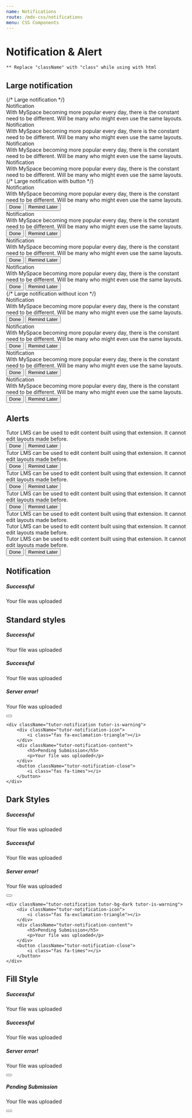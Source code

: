 ```yaml
---
name: Notifications
route: /mdx-css/notifications
menu: CSS Components
---
```



# Notification & Alert

```** Replace "className" with "class" while using with html```

## Large notification

<Playground>
    <div className="tutor-notification-grid">
        {/* Large notification */}
        <div class="tutor-large-notification tutor-large-notification-primary">
            <div class="tutor-large-notification-icon">
                <span class="tutor-icon-48 tutor-icon circle-outline-info-filled tutor-mr-10"></span>
            </div>
            <div class="tutor-large-notification-content tutor-ml-5">
                <div class="tutor-large-notification-title tutor-text-bold-h6 tutor-mt-10">Notification</div>
                <div class="tutor-text-regular-caption tutor-mt-8">
                    With MySpace becoming more popular every day, there is the constant need to be different. Will be many who might even use the same layouts.
                </div>
            </div>
            <span class="tutor-noti-close tutor-icon-32 tutor-color-black-40 tutor-icon cross-filled"></span>
        </div>
        <div class="tutor-large-notification tutor-large-notification-success">
            <div class="tutor-large-notification-icon">
                <span class="tutor-icon-48 tutor-icon circle-outline-info-filled tutor-mr-10"></span>
            </div>
            <div class="tutor-large-notification-content tutor-ml-5">
                <div class="tutor-large-notification-title tutor-text-bold-h6 tutor-mt-10">Notification</div>
                <div class="tutor-text-regular-caption tutor-mt-8">
                    With MySpace becoming more popular every day, there is the constant need to be different. Will be many who might even use the same layouts.
                </div>
            </div>
            <span class="tutor-noti-close tutor-icon-32 tutor-color-black-40 tutor-icon cross-filled"></span>
        </div>
        <div class="tutor-large-notification tutor-large-notification-warning">
            <div class="tutor-large-notification-icon">
                <span class="tutor-icon-48 tutor-icon circle-outline-info-filled tutor-mr-10"></span>
            </div>
            <div class="tutor-large-notification-content tutor-ml-5">
                <div class="tutor-large-notification-title tutor-text-bold-h6 tutor-mt-10">Notification</div>
                <div class="tutor-text-regular-caption tutor-mt-8">
                    With MySpace becoming more popular every day, there is the constant need to be different. Will be many who might even use the same layouts.
                </div>
            </div>
            <span class="tutor-noti-close tutor-icon-32 tutor-color-black-40 tutor-icon cross-filled"></span>
        </div>
        <div class="tutor-large-notification tutor-large-notification-danger">
            <div class="tutor-large-notification-icon">
                <span class="tutor-icon-48 tutor-icon circle-outline-info-filled tutor-mr-10"></span>
            </div>
            <div class="tutor-large-notification-content tutor-ml-5">
                <div class="tutor-large-notification-title tutor-text-bold-h6 tutor-mt-10">Notification</div>
                <div class="tutor-text-regular-caption tutor-mt-8">
                    With MySpace becoming more popular every day, there is the constant need to be different. Will be many who might even use the same layouts.
                </div>
            </div>
            <span class="tutor-noti-close tutor-icon-32 tutor-color-black-40 tutor-icon cross-filled"></span>
        </div>
        {/* Large notification with button */}
        <div class="tutor-large-notification tutor-large-notification-primary">
            <div class="tutor-large-notification-icon">
                <span class="tutor-icon-48 tutor-icon circle-outline-info-filled tutor-mr-10"></span>
            </div>
            <div class="tutor-large-notification-content tutor-ml-5">
                <div class="tutor-large-notification-title tutor-text-bold-h6 tutor-mt-10">Notification</div>
                <div class="tutor-text-regular-caption tutor-mt-8">
                    With MySpace becoming more popular every day, there is the constant need to be different. Will be many who might even use the same layouts.
                </div>
                <div class="tutor-alert-btns tutor-large-notification-btns tutor-mt-24">
                    <button class="tutor-btn tutor-btn-secondary tutor-btn-sm tutor-no-hover">Done</button>
                    <button class="tutor-btn tutor-btn-disable-outline tutor-no-hover tutor-btn-sm">Remind Later</button>
                </div>
            </div>
            <span class="tutor-noti-close tutor-icon-32 tutor-color-black-40 tutor-icon cross-filled"></span>
        </div>
        <div class="tutor-large-notification tutor-large-notification-success">
            <div class="tutor-large-notification-icon">
                <span class="tutor-icon-48 tutor-icon circle-outline-info-filled tutor-mr-10"></span>
            </div>
            <div class="tutor-large-notification-content tutor-ml-5">
                <div class="tutor-large-notification-title tutor-text-bold-h6 tutor-mt-10">Notification</div>
                <div class="tutor-text-regular-caption tutor-mt-8">
                    With MySpace becoming more popular every day, there is the constant need to be different. Will be many who might even use the same layouts.
                </div>
                <div class="tutor-alert-btns tutor-large-notification-btns tutor-mt-24">
                    <button class="tutor-btn tutor-btn-secondary tutor-btn-sm tutor-no-hover">Done</button>
                    <button class="tutor-btn tutor-btn-disable-outline tutor-no-hover tutor-btn-sm">Remind Later</button>
                </div>
            </div>
            <span class="tutor-noti-close tutor-icon-32 tutor-color-black-40 tutor-icon cross-filled"></span>
        </div>
        <div class="tutor-large-notification tutor-large-notification-warning">
            <div class="tutor-large-notification-icon">
                <span class="tutor-icon-48 tutor-icon circle-outline-info-filled tutor-mr-10"></span>
            </div>
            <div class="tutor-large-notification-content tutor-ml-5">
                <div class="tutor-large-notification-title tutor-text-bold-h6 tutor-mt-10">Notification</div>
                <div class="tutor-text-regular-caption tutor-mt-8">
                    With MySpace becoming more popular every day, there is the constant need to be different. Will be many who might even use the same layouts.
                </div>
                <div class="tutor-alert-btns tutor-large-notification-btns tutor-mt-24">
                    <button class="tutor-btn tutor-btn-secondary tutor-btn-sm tutor-no-hover">Done</button>
                    <button class="tutor-btn tutor-btn-disable-outline tutor-no-hover tutor-btn-sm">Remind Later</button>
                </div>
            </div>
            <span class="tutor-noti-close tutor-icon-32 tutor-color-black-40 tutor-icon cross-filled"></span>
        </div>
        <div class="tutor-large-notification tutor-large-notification-danger">
            <div class="tutor-large-notification-icon">
                <span class="tutor-icon-48 tutor-icon circle-outline-info-filled tutor-mr-10"></span>
            </div>
            <div class="tutor-large-notification-content tutor-ml-5">
                <div class="tutor-large-notification-title tutor-text-bold-h6 tutor-mt-10">Notification</div>
                <div class="tutor-text-regular-caption tutor-mt-8">
                    With MySpace becoming more popular every day, there is the constant need to be different. Will be many who might even use the same layouts.
                </div>
                <div class="tutor-alert-btns tutor-large-notification-btns tutor-mt-24">
                    <button class="tutor-btn tutor-btn-secondary tutor-btn-sm tutor-no-hover">Done</button>
                    <button class="tutor-btn tutor-btn-disable-outline tutor-no-hover tutor-btn-sm">Remind Later</button>
                </div>
            </div>
            <span class="tutor-noti-close tutor-icon-32 tutor-color-black-40 tutor-icon cross-filled"></span>
        </div>
        {/* Large notification without icon */}
        <div class="tutor-large-notification tutor-large-notification-primary">
            <div class="tutor-large-notification-content tutor-ml-5">
                <div class="tutor-large-notification-title tutor-text-bold-h6 tutor-mt-10">Notification</div>
                <div class="tutor-text-regular-caption tutor-mt-8">
                    With MySpace becoming more popular every day, there is the constant need to be different. Will be many who might even use the same layouts.
                </div>
                <div class="tutor-alert-btns tutor-large-notification-btns tutor-mt-24">
                    <button class="tutor-btn tutor-btn-secondary tutor-btn-sm tutor-no-hover">Done</button>
                    <button class="tutor-btn tutor-btn-disable-outline tutor-no-hover tutor-btn-sm">Remind Later</button>
                </div>
            </div>
            <span class="tutor-noti-close tutor-icon-32 tutor-color-black-40 tutor-icon cross-filled"></span>
        </div>
        <div class="tutor-large-notification tutor-large-notification-success">
            <div class="tutor-large-notification-content tutor-ml-5">
                <div class="tutor-large-notification-title tutor-text-bold-h6 tutor-mt-10">Notification</div>
                <div class="tutor-text-regular-caption tutor-mt-8">
                    With MySpace becoming more popular every day, there is the constant need to be different. Will be many who might even use the same layouts.
                </div>
                <div class="tutor-alert-btns tutor-large-notification-btns tutor-mt-24">
                    <button class="tutor-btn tutor-btn-secondary tutor-btn-sm tutor-no-hover">Done</button>
                    <button class="tutor-btn tutor-btn-disable-outline tutor-no-hover tutor-btn-sm">Remind Later</button>
                </div>
            </div>
            <span class="tutor-noti-close tutor-icon-32 tutor-color-black-40 tutor-icon cross-filled"></span>
        </div>
        <div class="tutor-large-notification tutor-large-notification-warning">
            <div class="tutor-large-notification-content tutor-ml-5">
                <div class="tutor-large-notification-title tutor-text-bold-h6 tutor-mt-10">Notification</div>
                <div class="tutor-text-regular-caption tutor-mt-8">
                    With MySpace becoming more popular every day, there is the constant need to be different. Will be many who might even use the same layouts.
                </div>
                <div class="tutor-alert-btns tutor-large-notification-btns tutor-mt-24">
                    <button class="tutor-btn tutor-btn-secondary tutor-btn-sm tutor-no-hover">Done</button>
                    <button class="tutor-btn tutor-btn-disable-outline tutor-no-hover tutor-btn-sm">Remind Later</button>
                </div>
            </div>
            <span class="tutor-noti-close tutor-icon-32 tutor-color-black-40 tutor-icon cross-filled"></span>
        </div>
        <div class="tutor-large-notification tutor-large-notification-danger">
            <div class="tutor-large-notification-content tutor-ml-5">
                <div class="tutor-large-notification-title tutor-text-bold-h6 tutor-mt-10">Notification</div>
                <div class="tutor-text-regular-caption tutor-mt-8">
                    With MySpace becoming more popular every day, there is the constant need to be different. Will be many who might even use the same layouts.
                </div>
                <div class="tutor-alert-btns tutor-large-notification-btns tutor-mt-24">
                    <button class="tutor-btn tutor-btn-secondary tutor-btn-sm tutor-no-hover">Done</button>
                    <button class="tutor-btn tutor-btn-disable-outline tutor-no-hover tutor-btn-sm">Remind Later</button>
                </div>
            </div>
            <span class="tutor-noti-close tutor-icon-32 tutor-color-black-40 tutor-icon cross-filled"></span>
        </div>
    </div>
</Playground>

## Alerts

<Playground>
	<div class="tutor-alert tutor-success">
		<div class="tutor-alert-text">
			<span class="tutor-alert-icon tutor-icon-34 tutor-icon tick-circle-outline-filled tutor-mr-10"></span>
			<span>Tutor LMS can be used to edit content built using that extension. It cannot edit layouts made before.</span>
		</div>
		<div class="tutor-alert-btns">
			<div class="alert-btn-group">
				<button class="tutor-btn tutor-btn-sm">Done</button>
				<button class="tutor-btn tutor-btn-disable-outline tutor-no-hover tutor-btn-sm">Remind Later</button>
			</div>
			<span class="tutor-alert-close tutor-icon-28 tutor-color-black-40 tutor-icon cross-filled"></span>
		</div>
	</div>
	<div class="tutor-alert tutor-primary">
		<div class="tutor-alert-text">
			<span class="tutor-alert-icon tutor-icon-34 tutor-icon circle-outline-info-filled tutor-mr-10"></span>
			<span>Tutor LMS can be used to edit content built using that extension. It cannot edit layouts made before.</span>
		</div>
		<div class="tutor-alert-btns">
			<div class="alert-btn-group">
				<button class="tutor-btn tutor-btn-sm">Done</button>
				<button class="tutor-btn tutor-btn-disable-outline tutor-no-hover tutor-btn-sm">Remind Later</button>
			</div>
			<span class="tutor-alert-close tutor-icon-28 tutor-color-black-40 tutor-icon cross-filled"></span>
		</div>
	</div>
	<div class="tutor-alert tutor-warning">
		<div class="tutor-alert-text">
			<span class="tutor-alert-icon tutor-icon-34 tutor-icon circle-outline-info-filled tutor-mr-10"></span>
			<span>Tutor LMS can be used to edit content built using that extension. It cannot edit layouts made before.</span>
		</div>
		<div class="tutor-alert-btns">
			<div class="alert-btn-group">
				<button class="tutor-btn tutor-btn-sm">Done</button>
				<button class="tutor-btn tutor-btn-disable-outline tutor-no-hover tutor-btn-sm">Remind Later</button>
			</div>
			<span class="tutor-alert-close tutor-icon-28 tutor-color-black-40 tutor-icon cross-filled"></span>
		</div>
	</div>
    <div class="tutor-alert tutor-danger">
		<div class="tutor-alert-text">
			<span class="tutor-alert-icon tutor-icon-34 tutor-icon cross-circle-outline-filled tutor-mr-10"></span>
			<span>Tutor LMS can be used to edit content built using that extension. It cannot edit layouts made before.</span>
		</div>
		<div class="tutor-alert-btns">
			<div class="alert-btn-group">
				<button class="tutor-btn tutor-btn-sm">Done</button>
				<button class="tutor-btn tutor-btn-disable-outline tutor-no-hover tutor-btn-sm">Remind Later</button>
			</div>
			<span class="tutor-alert-close tutor-icon-28 tutor-color-black-40 tutor-icon cross-filled"></span>
		</div>
	</div>
    <div class="tutor-alert tutor-primary">
		<div class="tutor-alert-text">
			<span class="tutor-alert-icon tutor-icon-34 tutor-icon circle-outline-info-filled tutor-mr-10"></span>
			<span>Tutor LMS can be used to edit content built using that extension. It cannot edit layouts made before.</span>
		</div>
	</div>
	<div class="tutor-alert tutor-warning">
		<div class="tutor-alert-text">
			<span class="tutor-alert-icon tutor-icon-34 tutor-icon circle-outline-info-filled tutor-mr-10"></span>
			<span>Tutor LMS can be used to edit content built using that extension. It cannot edit layouts made before.</span>
		</div>
		<div class="tutor-alert-btns">
			<span class="tutor-alert-close tutor-icon-28 tutor-color-black-40 tutor-icon cross-filled"></span>
		</div>
	</div>
	<div class="tutor-alert tutor-danger">
		<div class="tutor-alert-text">
			<span>Tutor LMS can be used to edit content built using that extension. It cannot edit layouts made before.</span>
		</div>
		<div class="tutor-alert-btns">
			<div class="alert-btn-group">
				<button class="tutor-btn tutor-btn-sm">Done</button>
				<button class="tutor-btn tutor-btn-disable-outline tutor-no-hover tutor-btn-sm">Remind Later</button>
			</div>
			<span class="tutor-alert-close tutor-icon-28 tutor-color-black-40 tutor-icon cross-filled"></span>
		</div>
	</div>
</Playground>

## Notification

<Playground>
    <div className="tutor-notification">
        <div className="tutor-notification-icon">
            <i class="far fa-question-circle"></i>
        </div>
        <div className="tutor-notification-content">
            <h5>Successful</h5>
            <p>Your file was uploaded</p>
        </div>
    </div>
</Playground>

## Standard styles

<Playground>
    <div className="tutor-notification tutor-mb-15">
        <div className="tutor-notification-icon">
            <i class="far fa-question-circle"></i>
        </div>
        <div className="tutor-notification-content">
            <h5>Successful</h5>
            <p>Your file was uploaded</p>
        </div>
    </div>
    <div className="tutor-notification tutor-is-success tutor-mb-15">
        <div className="tutor-notification-icon">
            <i class="fas fa-check"></i>
        </div>
        <div className="tutor-notification-content">
            <h5>Successful</h5>
            <p>Your file was uploaded</p>
        </div>
    </div>
    <div className="tutor-notification tutor-is-danger tutor-mb-15">
        <div className="tutor-notification-icon">
            <i class="fas fa-times"></i>
        </div>
        <div className="tutor-notification-content">
            <h5>Server error!</h5>
            <p>Your file was uploaded</p>
        </div>
        <button className="tutor-notification-close">
            <i class="fas fa-times"></i>
        </button>
    </div>

    <div className="tutor-notification tutor-is-warning">
        <div className="tutor-notification-icon">
            <i class="fas fa-exclamation-triangle"></i>
        </div>
        <div className="tutor-notification-content">
            <h5>Pending Submission</h5>
            <p>Your file was uploaded</p>
        </div>
        <button className="tutor-notification-close">
            <i class="fas fa-times"></i>
        </button>
    </div>
</Playground>

## Dark Styles

<Playground>
    <div className="tutor-notification tutor-bg-dark tutor-mb-15">
        <div className="tutor-notification-icon">
            <i class="far fa-question-circle"></i>
        </div>
        <div className="tutor-notification-content">
            <h5>Successful</h5>
            <p>Your file was uploaded</p>
        </div>
    </div>
    <div className="tutor-notification tutor-bg-dark tutor-is-success tutor-mb-15">
        <div className="tutor-notification-icon">
            <i class="fas fa-check"></i>
        </div>
        <div className="tutor-notification-content">
            <h5>Successful</h5>
            <p>Your file was uploaded</p>
        </div>
    </div>
    <div className="tutor-notification tutor-bg-dark tutor-is-danger tutor-mb-15">
        <div className="tutor-notification-icon">
            <i class="fas fa-times"></i>
        </div>
        <div className="tutor-notification-content">
            <h5>Server error!</h5>
            <p>Your file was uploaded</p>
        </div>
        <button className="tutor-notification-close">
            <i class="fas fa-times"></i>
        </button>
    </div>

    <div className="tutor-notification tutor-bg-dark tutor-is-warning">
        <div className="tutor-notification-icon">
            <i class="fas fa-exclamation-triangle"></i>
        </div>
        <div className="tutor-notification-content">
            <h5>Pending Submission</h5>
            <p>Your file was uploaded</p>
        </div>
        <button className="tutor-notification-close">
            <i class="fas fa-times"></i>
        </button>
    </div>
</Playground>

## Fill Style

<Playground>
    <div className="tutor-notification tutor-bg-primary tutor-mb-15">
        <div className="tutor-notification-icon">
            <i class="far fa-question-circle"></i>
        </div>
        <div className="tutor-notification-content">
            <h5>Successful</h5>
            <p>Your file was uploaded</p>
        </div>
    </div>
    <div className="tutor-notification tutor-bg-success tutor-mb-15">
        <div className="tutor-notification-icon">
            <i class="fas fa-check"></i>
        </div>
        <div className="tutor-notification-content">
            <h5>Successful</h5>
            <p>Your file was uploaded</p>
        </div>
    </div>
    <div className="tutor-notification tutor-bg-danger tutor-mb-15">
        <div className="tutor-notification-icon">
            <i class="fas fa-times"></i>
        </div>
        <div className="tutor-notification-content">
            <h5>Server error!</h5>
            <p>Your file was uploaded</p>
        </div>
        <button className="tutor-notification-close">
            <i class="fas fa-times"></i>
        </button>
    </div>
    <div className="tutor-notification tutor-bg-warning">
        <div className="tutor-notification-icon">
            <i class="fas fa-exclamation-triangle"></i>
        </div>
        <div className="tutor-notification-content">
            <h5>Pending Submission</h5>
            <p>Your file was uploaded</p>
        </div>
        <button className="tutor-notification-close">
            <i class="fas fa-times"></i>
        </button>
    </div>
</Playground>